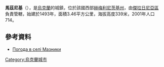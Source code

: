 {{coord|49|10|25|N|27|16|37|E|scale:100000|display=title}}

'''馬茲尼基'''（{{lang-uk|Мазники}}），是[[烏克蘭|烏克蘭]]的城鎮，位於該國西部[[赫梅利尼茨基州|赫梅利尼茨基州]]，由[[傑拉日尼亞區|傑拉日尼亞區]]負責管轄，始建於1493年，面積3.46平方公里，海拔高度339米，2001年人口714。

==參考資料==
* [http://weather.in.ua/ua/hmel'nickaja/14288 Погода в селі Мазники]

{{Ukraine-geo-stub}}
[[Category:烏克蘭城市|Category:烏克蘭城市]]